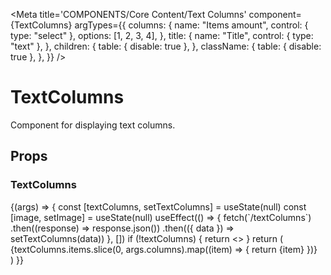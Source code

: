 
<Meta
  title='COMPONENTS/Core Content/Text Columns'
  component={TextColumns}
  argTypes={{
    columns: {
      name: "Items amount",
      control: { type: "select" },
      options: [1, 2, 3, 4],
    },
    title: {
      name: "Title",
      control: { type: "text" },
    },
    children: {
      table: { disable: true },
    },
    className: {
      table: { disable: true },
    },
  }}
/>

# TextColumns

Component for displaying text columns.

## Props

<Props of={TextColumns} />

### TextColumns

<Preview>
  <Story name='Text Columns'>
    {(args) => {
      const [textColumns, setTextColumns] = useState(null)
      const [image, setImage] = useState(null)
      useEffect(() => {
        fetch(`/textColumns`)
          .then((response) => response.json())
          .then(({ data }) => setTextColumns(data))
      }, [])
      if (!textColumns) {
        return <></>
      }
      return (
        <div className='mx-auto my-4 max-w-[1145px]'>
          <TextColumns
            title={args.title || textColumns.title}
            columns={args.columns || 4}
          >
            {textColumns.items.slice(0, args.columns).map((item) => {
              return <TextColumns.Item key={item}>{item}</TextColumns.Item>
            })}
          </TextColumns>
        </div>
      )
    }}
  </Story>
</Preview>
